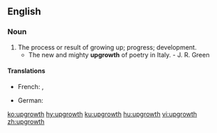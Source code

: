 ==English==

===Noun===
{{en-noun}}

# The process or result of growing up; progress; development.
#*The new and mighty '''upgrowth''' of poetry in Italy. - J. R. Green

====Translations====
{{trans-top|process or result of growing up}}
* French: {{t+|fr|croissance|f}}, {{t|fr|dévelopement|m}}
{{trans-mid}}
* German: {{t+|de|Wachstum|n}}
{{trans-bottom}}

[[ko:upgrowth]]
[[hy:upgrowth]]
[[ku:upgrowth]]
[[hu:upgrowth]]
[[vi:upgrowth]]
[[zh:upgrowth]]